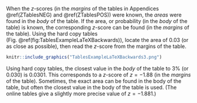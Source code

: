

When the $z$-scores (in the *margins* of the tables in Appendices \@ref(ZTablesNEG) and \@ref(ZTablesPOS)) were known, the *areas* were found in the *body* of the table.
If the area, or probability (in the *body* of the table) is known, the corresponding $z$-score can be found (in the *margins* of the table).
Using the hard copy tables (Fig.\ \@ref(fig:TablesExampleLaTeXBackwards)), locate the area of $0.03$ (or as close as possible), then read the $z$-score from the margins of the table.


```r
knitr::include_graphics("TablesExampleLaTeXBackwards3.png")
```

Using hard copy tables, the closest value in the *body* of the table to $3$% (or $0.030$) is $0.0301$.
This corresponds to a $z$-score of $z = -1.88$ (in the *margins* of the table).
Sometimes, the exact area can be found in the body of the table, but often the closest value in the body of the table is used.
(The online tables give a slightly more precise value of $z = -1.881$.)
